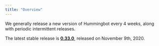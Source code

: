```yaml
---
title: "Overview"
---
```


We generally release a new version of Hummingbot every 4 weeks, along with periodic intermittent releases.

The latest stable release is **[0.33.0](/release-notes/0.33.0)**, released on November 9th, 2020.
